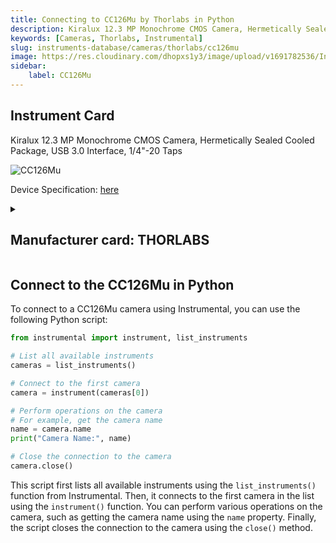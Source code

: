 ```yaml
---
title: Connecting to CC126Mu by Thorlabs in Python
description: Kiralux 12.3 MP Monochrome CMOS Camera, Hermetically Sealed Cooled Package, USB 3.0 Interface, 1/4"-20 Taps
keywords: [Cameras, Thorlabs, Instrumental] 
slug: instruments-database/cameras/thorlabs/cc126mu 
image: https://res.cloudinary.com/dhopxs1y3/image/upload/v1691782536/Instruments/Cameras/CC126Mu/CC126Mu.jpg
sidebar:
    label: CC126Mu 
---
```



## Instrument Card

Kiralux 12.3 MP Monochrome CMOS Camera, Hermetically Sealed Cooled Package, USB 3.0 Interface, 1/4"-20 Taps


![CC126Mu](https://res.cloudinary.com/dhopxs1y3/image/upload/v1691782536/Instruments/Cameras/CC126Mu/CC126Mu.jpg)

Device Specification: [here](https://www.thorlabs.com/_sd.cfm?fileName=ITN004586-D02.pdf&partNumber=CC126MU)

<details style={{ marginTop: "15px"}}>
<summary><h2 style={{display:'inline'}}>Manufacturer card: THORLABS</h2></summary>

![THORLABS](https://res.cloudinary.com/dhopxs1y3/image/upload/v1692126009/Instruments/Vendor%20Logos/Thorlabs.png)

Thorlabs, Inc. is an American privately held optical equipment company headquartered in Newton, New Jersey. The company was founded in 1989 by Alex Cable, who serves as its current president and CEO. As of 2018, Thorlabs has annual sales of approximately $500 million.

- Headquarters: USA
- Yearly Revenue (millions, USD): 550
- Vendor Website: [here](https://www.thorlabs.com/)

</details>


<FeaturedInstrumentVideo category="CAMERAS" />

## Connect to the CC126Mu in Python



<Tabs>

<SectionsCard category="CAMERAS" manufacturer="Thorlabs"></SectionsCard>

<TabItem value="Instrumental" label="Instrumental">

To connect to a CC126Mu camera using Instrumental, you can use the following Python script:

```python
from instrumental import instrument, list_instruments

# List all available instruments
cameras = list_instruments()

# Connect to the first camera
camera = instrument(cameras[0])

# Perform operations on the camera
# For example, get the camera name
name = camera.name
print("Camera Name:", name)

# Close the connection to the camera
camera.close()
```

This script first lists all available instruments using the `list_instruments()` function from Instrumental. Then, it connects to the first camera in the list using the `instrument()` function. You can perform various operations on the camera, such as getting the camera name using the `name` property. Finally, the script closes the connection to the camera using the `close()` method.

</TabItem>
</Tabs>